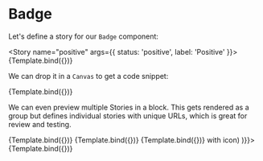 <!---Badge.stories.mdx --->



<Meta title="MDX/Badge" component={Badge} />

<!--- This is your Story template function, shown here in React -->


# Badge

Let's define a story for our `Badge` component:

<Story name="positive" args={{
  status: 'positive',
  label: 'Positive'
}}>
{Template.bind({})}
</Story>

We can drop it in a `Canvas` to get a code snippet:

<Canvas>
  <Story name="negative" args={{
    status: 'negative',
    label: 'Negative'
  }}>
    {Template.bind({})}
  </Story>
</Canvas>

We can even preview multiple Stories in a block. This
gets rendered as a group but defines individual stories
with unique URLs, which is great for review and testing.

<Canvas>
  <Story name="warning" args={{
    status: 'warning',
    label: 'Warning'
  }}>
    {Template.bind({})}
  </Story>
  <Story name="neutral" args={{
    status: 'neutral',
    label: 'Neutral'
  }}>
    {Template.bind({})}
  </Story>
  <Story name="error" args={{
    status: 'error',
    label: 'Error'
  }}>
    {Template.bind({})}
  </Story>
  <Story name="with icon" args={{
    status: 'warning',
    label: (<Icon icon="check" inline /> with icon)
  )}}>
    {Template.bind({})}
  </Story>
</Canvas>